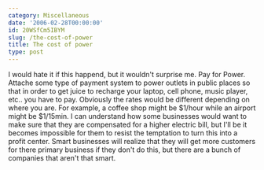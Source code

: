 ```yaml
---
category: Miscellaneous
date: '2006-02-28T00:00:00'
id: 20WSfCm5IBYM
slug: /the-cost-of-power
title: The cost of power
type: post
---
```


I would hate it if this happend, but it wouldn't surprise me. Pay
for Power. Attache some type of payment system to power outlets in
public places so that in order to get juice to recharge your
laptop, cell phone, music player, etc.. you have to pay. Obviously
the rates would be different depending on where you are. For
example, a coffee shop might be $1/hour while an airport might be
$1/15min. I can understand how some businesses would want to make
sure that they are compensated for a higher electric bill, but I'll
be it becomes impossible for them to resist the temptation to turn
this into a profit center. Smart businesses will realize that they
will get more customers for there primary business if they don't do
this, but there are a bunch of companies that aren't that smart.